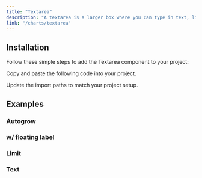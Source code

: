 ```yaml
---
title: "Textarea"
description: "A textarea is a larger box where you can type in text, like your name, email, or a longer message."
link: "/charts/textarea"
---
```


<ComponentPreview name="textarea-demo" />

## Installation

Follow these simple steps to add the Textarea component to your project:

<Steps>

<Step>Copy and paste the following code into your project.</Step>

<CollapsibleSource name="textarea" path="components/ui/textarea.tsx" />

<Step>Update the import paths to match your project setup.</Step>

</Steps>

## Examples

### Autogrow

<ComponentPreview name="textarea-autogrow" />

### w/ floating label

<ComponentPreview name="textarea-label" />

### Limit

<ComponentPreview name="textarea-limit" />

### Text

<ComponentPreview name="textarea-text" />
